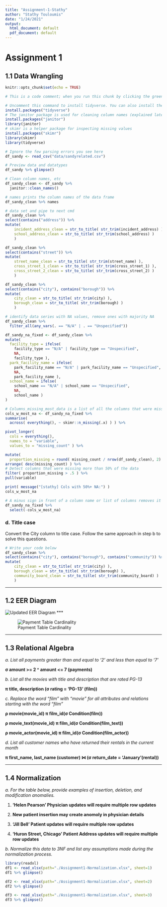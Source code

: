 ```yaml
---
title: "Assignment-1-Stathy"
author: "Stathy Touloumis"
date: "1/24/2021"
output:
  html_document: default
  pdf_document: default
---
```


# Assignment 1

## 1.1 Data Wrangling

```r
knitr::opts_chunk$set(echo = TRUE)
```

```r
# This is a code comment; when you run this chunk by clicking the green arrow or clt + enter, R will ignore any comment text

# Uncomment this command to install tidyverse. You can also install the tidyverse via the package tab on the right in RStudio 
install.packages("tidyverse")
# The janitor package is used for cleaning column names (explained later in this document)
install.packages("janitor")
library(janitor)
# skimr is a helper package for inspecting missing values
install.packages("skimr")
library(skimr)
library(tidyverse)
```

```r
# Ignore the few parsing errors you see here
df_sandy <- read_csv("data/sandyrelated.csv")

# Preview data and datatypes
df_sandy %>% glimpse()
```

```r
# Clean column names, etc
df_sandy_clean <- df_sandy %>% 
  janitor::clean_names()

# names prints the column names of the data frame
df_sandy_clean %>% names
```

```r
# data set and pipe to next cmd
df_sandy_clean %>% 
select(contains("address")) %>% 
mutate(
    incident_address_clean = str_to_title( str_trim(incident_address) ),
    school_address_clean = str_to_title( str_trim(school_address) )
    )

df_sandy_clean %>% 
select(contains("street")) %>% 
mutate(
    street_name_clean = str_to_title( str_trim(street_name) ),
    cross_street_1_clean = str_to_title( str_trim(cross_street_1) ),
    cross_street_2_clean = str_to_title( str_trim(cross_street_2) )
    )

df_sandy_clean %>%
select(contains("city"), contains("borough")) %>% 
mutate(
    city_clean = str_to_title( str_trim(city) ),
    borough_clean = str_to_title( str_trim(borough) )
    )

```

```r
# identify data series with NA values, remove ones with majority NA
df_sandy_clean %>% 
  filter_all(any_vars(. == "N/A" | . == "Unspecified"))
```

```r
df_sandy_na_fixed <- df_sandy_clean %>% 
mutate(
  facility_type = ifelse(
    facility_type == "N/A" | facility_type == "Unspecified",
    NA,
    facility_type ),
  park_facility_name = ifelse(
    park_facility_name == "N/A" | park_facility_name == "Unspecified",
    NA,
    park_facility_name ),
  school_name = ifelse(
    school_name == "N/A" | school_name == "Unspecified",
    NA,
    school_name )
)
```

```r
# Columns_missing_most_data is a list of all the columns that were missing more than 50% of their rows. We can use this list to remove these columns in the subsequent code block
cols_w_most_na <- df_sandy_na_fixed %>%
summarise(
  across( everything(), ~ skimr::n_missing(.x) ) ) %>%

pivot_longer(
  cols = everything(),
  names_to = "variable",
  values_to = "missing_count" ) %>% 

mutate(
  proportion_missing = round( missing_count / nrow(df_sandy_clean), 2) ) %>% 
arrange( desc(missing_count) ) %>% 
# Detect columns that were missing more than 50% of the data
filter( proportion_missing > .5 ) %>% 
pull(variable)

print( message("[stathy] Cols with 50%+ NA:") )
cols_w_most_na
```

```r
# A minus sign in front of a column name or list of columns removes it from the data frame
df_sandy_na_fixed %>% 
  select(-cols_w_most_na)
```

### d. Title case

Convert the City column to title case. Follow the same approach in step b to solve this questions.

```r
# Write your code below
df_sandy_clean %>%
select(contains("city"), contains("borough"), contains("community")) %>% 
mutate(
    city_clean = str_to_title( str_trim(city) ),
    borough_clean = str_to_title( str_trim(borough) ),
    community_board_clean = str_to_title( str_trim(community_board) )
    )
```

***
## 1.2 EER Diagram

![Updated EER Diagram](./eer_updates-stathy.png)
***

![Payment Table Cardinality](./payment_table_cardinality.png)


***

## 1.3 Relational Algebra

*a. List all payments greater than and equal to '2' and less than equal to '7'*

**σ amount >= 2 ^ amount <= 7 (payments)**

*b. List all the movies with title and description that are rated PG-13*

**π title, description (σ rating = 'PG-13' (film))**

*c. Replace the word “film” with “movie” for all attributes and relations starting with the word “film”*

**ρ movie(movie_id) π film_id(σ Condition(film))**

**ρ movie_text(movie_id) π film_id(σ Condition(film_text))**

**ρ movie_actor(movie_id) π film_id(σ Condition(film_actor))**

*d. List all customer names who have returned their rentals in the current month*

**π first_name, last_name (customer) ⋈ (σ return_date = 'January'(rental))**

***

## 1.4 Normalization

*a. For the table below, provide examples of insertion, deletion, and modification anomalies.*

 1. **'Helen Pearson' Physician updates will require multiple row updates**

 2. **New patient insertion may create anomoly in physician details**

 3. **'Jill Bell' Patient updates will require multiple row updates**

 4. **'Huron Street, Chicago' Patient Address updates will require multiple row updates**

*b. Normalize this data to 3NF and list any assumptions made during the normalization process.*

```r
library(readxl)
df1 <- read_xlsx(path="./Assignment1-Normalization.xlsx", sheet=1)
df1 %>% glimpse()

df2 <- read_xlsx(path="./Assignment1-Normalization.xlsx", sheet=2)
df2 %>% glimpse()

df3 <- read_xlsx(path="./Assignment1-Normalization.xlsx", sheet=3)
df3 %>% glimpse()
```
